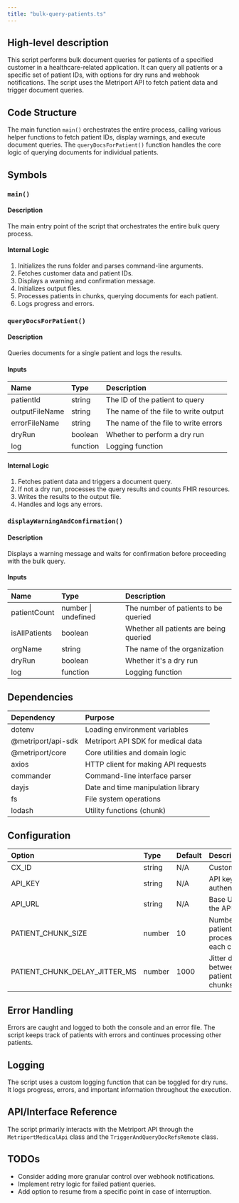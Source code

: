 ```yaml
---
title: "bulk-query-patients.ts"
---
```


## High-level description
This script performs bulk document queries for patients of a specified customer in a healthcare-related application. It can query all patients or a specific set of patient IDs, with options for dry runs and webhook notifications. The script uses the Metriport API to fetch patient data and trigger document queries.

## Code Structure
The main function `main()` orchestrates the entire process, calling various helper functions to fetch patient IDs, display warnings, and execute document queries. The `queryDocsForPatient()` function handles the core logic of querying documents for individual patients.

## Symbols

### `main()`
#### Description
The main entry point of the script that orchestrates the entire bulk query process.

#### Internal Logic
1. Initializes the runs folder and parses command-line arguments.
2. Fetches customer data and patient IDs.
3. Displays a warning and confirmation message.
4. Initializes output files.
5. Processes patients in chunks, querying documents for each patient.
6. Logs progress and errors.

### `queryDocsForPatient()`
#### Description
Queries documents for a single patient and logs the results.

#### Inputs
| Name | Type | Description |
|:-----|:-----|:------------|
| patientId | string | The ID of the patient to query |
| outputFileName | string | The name of the file to write output |
| errorFileName | string | The name of the file to write errors |
| dryRun | boolean | Whether to perform a dry run |
| log | function | Logging function |

#### Internal Logic
1. Fetches patient data and triggers a document query.
2. If not a dry run, processes the query results and counts FHIR resources.
3. Writes the results to the output file.
4. Handles and logs any errors.

### `displayWarningAndConfirmation()`
#### Description
Displays a warning message and waits for confirmation before proceeding with the bulk query.

#### Inputs
| Name | Type | Description |
|:-----|:-----|:------------|
| patientCount | number \| undefined | The number of patients to be queried |
| isAllPatients | boolean | Whether all patients are being queried |
| orgName | string | The name of the organization |
| dryRun | boolean | Whether it's a dry run |
| log | function | Logging function |

## Dependencies
| Dependency | Purpose |
|:-----------|:--------|
| dotenv | Loading environment variables |
| @metriport/api-sdk | Metriport API SDK for medical data |
| @metriport/core | Core utilities and domain logic |
| axios | HTTP client for making API requests |
| commander | Command-line interface parser |
| dayjs | Date and time manipulation library |
| fs | File system operations |
| lodash | Utility functions (chunk) |

## Configuration
| Option | Type | Default | Description |
|:-------|:-----|:--------|:------------|
| CX_ID | string | N/A | Customer ID |
| API_KEY | string | N/A | API key for authentication |
| API_URL | string | N/A | Base URL for the API |
| PATIENT_CHUNK_SIZE | number | 10 | Number of patients to process in each chunk |
| PATIENT_CHUNK_DELAY_JITTER_MS | number | 1000 | Jitter delay between patient chunks |

## Error Handling
Errors are caught and logged to both the console and an error file. The script keeps track of patients with errors and continues processing other patients.

## Logging
The script uses a custom logging function that can be toggled for dry runs. It logs progress, errors, and important information throughout the execution.

## API/Interface Reference
The script primarily interacts with the Metriport API through the `MetriportMedicalApi` class and the `TriggerAndQueryDocRefsRemote` class.

## TODOs
- Consider adding more granular control over webhook notifications.
- Implement retry logic for failed patient queries.
- Add option to resume from a specific point in case of interruption.
